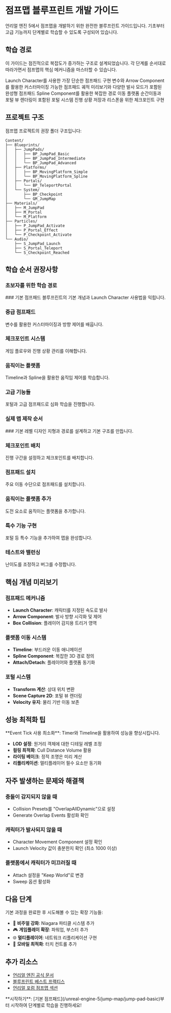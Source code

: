 
# 점프맵 블루프린트 개발 가이드

<Callout type="info" emoji="🎮">
  언리얼 엔진 5에서 점프맵을 개발하기 위한 완전한 블루프린트 가이드입니다. 
  기초부터 고급 기능까지 단계별로 학습할 수 있도록 구성되어 있습니다.
</Callout>

## 학습 경로

이 가이드는 점진적으로 복잡도가 증가하는 구조로 설계되었습니다. 
각 단계를 순서대로 따라가면서 점프맵의 핵심 메커니즘을 마스터할 수 있습니다.

<Cards>
  <Card title="🎯 기본 점프패드" href="/unreal-engine-5/jump-map/jump-pad-basic">
    Launch Character를 사용한 가장 단순한 점프패드 구현
  </Card>
  
  <Card title="⚡ 중급 점프패드" href="/unreal-engine-5/jump-map/jump-pad-intermediate">
    변수와 Arrow Component를 활용한 커스터마이징 가능한 점프패드
  </Card>
  
  <Card title="🚀 고급 점프패드" href="/unreal-engine-5/jump-map/jump-pad-advanced">
    궤적 미리보기와 다양한 발사 모드가 포함된 완성형 점프패드
  </Card>
  
  <Card title="🎢 움직이는 플랫폼" href="/unreal-engine-5/jump-map/moving-platforms">
    Spline Component를 활용한 복잡한 경로 이동 플랫폼
  </Card>
  
  <Card title="🌀 텔레포트 포털" href="/unreal-engine-5/jump-map/teleport-portals">
    순간이동과 포털 뷰 렌더링이 포함된 포털 시스템
  </Card>
  
  <Card title="🏁 체크포인트 시스템" href="/unreal-engine-5/jump-map/checkpoint-system">
    진행 상황 저장과 리스폰을 위한 체크포인트 구현
  </Card>
</Cards>

## 프로젝트 구조

점프맵 프로젝트의 권장 폴더 구조입니다:

```plaintext
Content/
├── Blueprints/
│   ├── JumpPads/
│   │   ├── BP_JumpPad_Basic
│   │   ├── BP_JumpPad_Intermediate
│   │   └── BP_JumpPad_Advanced
│   ├── Platforms/
│   │   ├── BP_MovingPlatform_Simple
│   │   └── BP_MovingPlatform_Spline
│   ├── Portals/
│   │   └── BP_TeleportPortal
│   └── System/
│       ├── BP_Checkpoint
│       └── GM_JumpMap
├── Materials/
│   ├── M_JumpPad
│   ├── M_Portal
│   └── M_Platform
├── Particles/
│   ├── P_JumpPad_Activate
│   ├── P_Portal_Effect
│   └── P_Checkpoint_Activate
└── Audio/
    ├── S_JumpPad_Launch
    ├── S_Portal_Teleport
    └── S_Checkpoint_Reached
```

## 학습 순서 권장사항

### 초보자를 위한 학습 경로

<Steps>
### 기본 점프패드
블루프린트의 기본 개념과 Launch Character 사용법을 익힙니다.

### 중급 점프패드
변수를 활용한 커스터마이징과 방향 제어를 배웁니다.

### 체크포인트 시스템
게임 플로우와 진행 상황 관리를 이해합니다.

### 움직이는 플랫폼
Timeline과 Spline을 활용한 움직임 제어를 학습합니다.

### 고급 기능들
포털과 고급 점프패드로 심화 학습을 진행합니다.
</Steps>

### 실제 맵 제작 순서

<Steps>
### 기본 레벨 디자인
지형과 경로를 설계하고 기본 구조를 만듭니다.

### 체크포인트 배치
진행 구간을 설정하고 체크포인트를 배치합니다.

### 점프패드 설치
주요 이동 수단으로 점프패드를 설치합니다.

### 움직이는 플랫폼 추가
도전 요소로 움직이는 플랫폼을 추가합니다.

### 특수 기능 구현
포털 등 특수 기능을 추가하여 맵을 완성합니다.

### 테스트와 밸런싱
난이도를 조정하고 버그를 수정합니다.
</Steps>

## 핵심 개념 미리보기

### 점프패드 메커니즘
- **Launch Character**: 캐릭터를 지정된 속도로 발사
- **Arrow Component**: 발사 방향 시각화 및 제어
- **Box Collision**: 플레이어 감지용 트리거 영역

### 플랫폼 이동 시스템
- **Timeline**: 부드러운 이동 애니메이션
- **Spline Component**: 복잡한 3D 경로 정의
- **Attach/Detach**: 플레이어와 플랫폼 동기화

### 포털 시스템
- **Transform 계산**: 상대 위치 변환
- **Scene Capture 2D**: 포털 뷰 렌더링
- **Velocity 유지**: 물리 기반 이동 보존

## 성능 최적화 팁

<Callout type="warning" emoji="⚡">
  **Event Tick 사용 최소화**: Timer와 Timeline을 활용하여 성능을 향상시킵니다.
</Callout>

- **LOD 설정**: 원거리 객체에 대한 디테일 레벨 조정
- **컬링 최적화**: Cull Distance Volume 활용
- **라이팅 베이크**: 정적 조명은 미리 계산
- **리플리케이션**: 멀티플레이어 필수 요소만 동기화

## 자주 발생하는 문제와 해결책

### 충돌이 감지되지 않을 때
- Collision Presets를 "OverlapAllDynamic"으로 설정
- Generate Overlap Events 활성화 확인

### 캐릭터가 발사되지 않을 때
- Character Movement Component 설정 확인
- Launch Velocity 값이 충분한지 확인 (최소 1000 이상)

### 플랫폼에서 캐릭터가 미끄러질 때
- Attach 설정을 "Keep World"로 변경
- Sweep 옵션 활성화

## 다음 단계

기본 과정을 완료한 후 시도해볼 수 있는 확장 기능들:

- 🎨 **비주얼 강화**: Niagara 파티클 시스템 추가
- 🎮 **게임플레이 확장**: 파워업, 부스터 추가
- 🌐 **멀티플레이어**: 네트워크 리플리케이션 구현
- 📱 **모바일 최적화**: 터치 컨트롤 추가

## 추가 리소스

- [언리얼 엔진 공식 문서](https://docs.unrealengine.com)
- [블루프린트 베스트 프랙티스](https://docs.unrealengine.com/blueprint-best-practices)
- [언리얼 포럼 점프맵 섹션](https://forums.unrealengine.com)

<Callout type="success" emoji="🚀">
  **시작하기**: [기본 점프패드](/unreal-engine-5/jump-map/jump-pad-basic)부터 시작하여 단계별로 학습을 진행하세요!
</Callout>